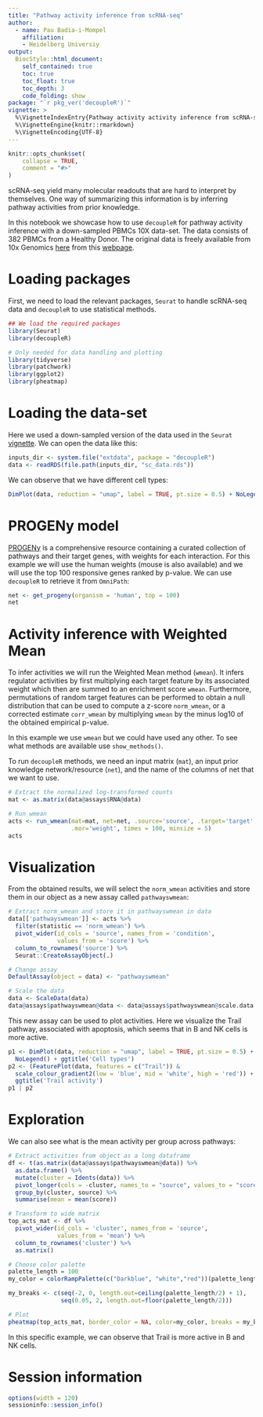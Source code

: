 ```yaml
---
title: "Pathway activity inference from scRNA-seq"
author:
  - name: Pau Badia-i-Mompel
    affiliation:
    - Heidelberg Universiy
output: 
  BiocStyle::html_document:
    self_contained: true
    toc: true
    toc_float: true
    toc_depth: 3
    code_folding: show
package: "`r pkg_ver('decoupleR')`"
vignette: >
  %\VignetteIndexEntry{Pathway activity activity inference from scRNA-seq}
  %\VignetteEngine{knitr::rmarkdown}
  %\VignetteEncoding{UTF-8}
---
```


```r
knitr::opts_chunk$set(
    collapse = TRUE,
    comment = "#>"
)
```

scRNA-seq yield many molecular readouts that are hard to interpret by
themselves. One way of summarizing this information is by inferring pathway
activities from prior knowledge.

In this notebook we showcase how to use `decoupleR` for pathway activity
inference with a down-sampled PBMCs 10X data-set. The data consists of 382 
PBMCs from a Healthy Donor. The original data is freely available from 10x Genomics 
[here](https://cf.10xgenomics.com/samples/cell/pbmc3k/pbmc3k_filtered_gene_bc_matrices.tar.gz)
from this [webpage](https://support.10xgenomics.com/single-cell-gene-expression/datasets/1.1.0/pbmc3k).

# Loading packages
First, we need to load the relevant packages, `Seurat` to handle scRNA-seq data
and `decoupleR` to use statistical methods.

```r
## We load the required packages
library(Seurat)
library(decoupleR)

# Only needed for data handling and plotting
library(tidyverse)
library(patchwork)
library(ggplot2)
library(pheatmap)
```

# Loading the data-set
Here we used a down-sampled version of the data used in the `Seurat` 
[vignette](https://satijalab.org/seurat/articles/pbmc3k_tutorial.html).
We can open the data like this:
```r
inputs_dir <- system.file("extdata", package = "decoupleR")
data <- readRDS(file.path(inputs_dir, "sc_data.rds"))
```

We can observe that we have different cell types:
```r
DimPlot(data, reduction = "umap", label = TRUE, pt.size = 0.5) + NoLegend()
```

# PROGENy model
[PROGENy](https://saezlab.github.io/progeny/) is a comprehensive resource
containing a curated collection of pathways and their target genes, with weights
for each interaction. For this example we will use the human weights
(mouse is also available) and we will use the top 100 responsive genes ranked
by p-value. We can use `decoupleR` to retrieve it from `OmniPath`:

```r
net <- get_progeny(organism = 'human', top = 100)
net
```

# Activity inference with Weighted Mean
To infer activities we will run the Weighted Mean method (`wmean`). It infers
regulator activities by first multiplying each target feature by its associated
weight which then are summed to an enrichment score `wmean`. Furthermore,
permutations of random target features can be performed to obtain a null
distribution that can be used to compute a z-score `norm_wmean`, or a corrected
estimate `corr_wmean` by multiplying `wmean` by the minus log10 of the obtained
empirical p-value.

In this example we use `wmean` but we could have used any other.
To see what methods are available use `show_methods()`.

To run `decoupleR` methods, we need an input matrix (`mat`), an input prior
knowledge network/resource (`net`), and the name of the columns of net that we
want to use.

```r
# Extract the normalized log-transformed counts
mat <- as.matrix(data@assays$RNA@data)

# Run wmean
acts <- run_wmean(mat=mat, net=net, .source='source', .target='target',
                  .mor='weight', times = 100, minsize = 5)
acts
```

# Visualization
From the obtained results, we will select the `norm_wmean` activities and store
them in our object as a new assay called `pathwayswmean`:
```r
# Extract norm_wmean and store it in pathwayswmean in data
data[['pathwayswmean']] <- acts %>%
  filter(statistic == 'norm_wmean') %>%
  pivot_wider(id_cols = 'source', names_from = 'condition',
              values_from = 'score') %>%
  column_to_rownames('source') %>%
  Seurat::CreateAssayObject(.)

# Change assay
DefaultAssay(object = data) <- "pathwayswmean"

# Scale the data
data <- ScaleData(data)
data@assays$pathwayswmean@data <- data@assays$pathwayswmean@scale.data
```

This new assay can be used to plot activities. Here we visualize the Trail
pathway, associated with apoptosis, which seems that in B and NK cells is more
active.
```r
p1 <- DimPlot(data, reduction = "umap", label = TRUE, pt.size = 0.5) + 
  NoLegend() + ggtitle('Cell types')
p2 <- (FeaturePlot(data, features = c("Trail")) & 
  scale_colour_gradient2(low = 'blue', mid = 'white', high = 'red')) +
  ggtitle('Trail activity')
p1 | p2
```

# Exploration
We can also see what is the mean activity per group across pathways:
```r
# Extract activities from object as a long dataframe
df <- t(as.matrix(data@assays$pathwayswmean@data)) %>%
  as.data.frame() %>%
  mutate(cluster = Idents(data)) %>%
  pivot_longer(cols = -cluster, names_to = "source", values_to = "score") %>%
  group_by(cluster, source) %>%
  summarise(mean = mean(score))

# Transform to wide matrix
top_acts_mat <- df %>%
  pivot_wider(id_cols = 'cluster', names_from = 'source',
              values_from = 'mean') %>%
  column_to_rownames('cluster') %>%
  as.matrix()

# Choose color palette
palette_length = 100
my_color = colorRampPalette(c("Darkblue", "white","red"))(palette_length)

my_breaks <- c(seq(-2, 0, length.out=ceiling(palette_length/2) + 1),
               seq(0.05, 2, length.out=floor(palette_length/2)))

# Plot
pheatmap(top_acts_mat, border_color = NA, color=my_color, breaks = my_breaks) 
```

In this specific example, we can observe that Trail is more active in B and NK
cells.

# Session information

```r
options(width = 120)
sessioninfo::session_info()
```